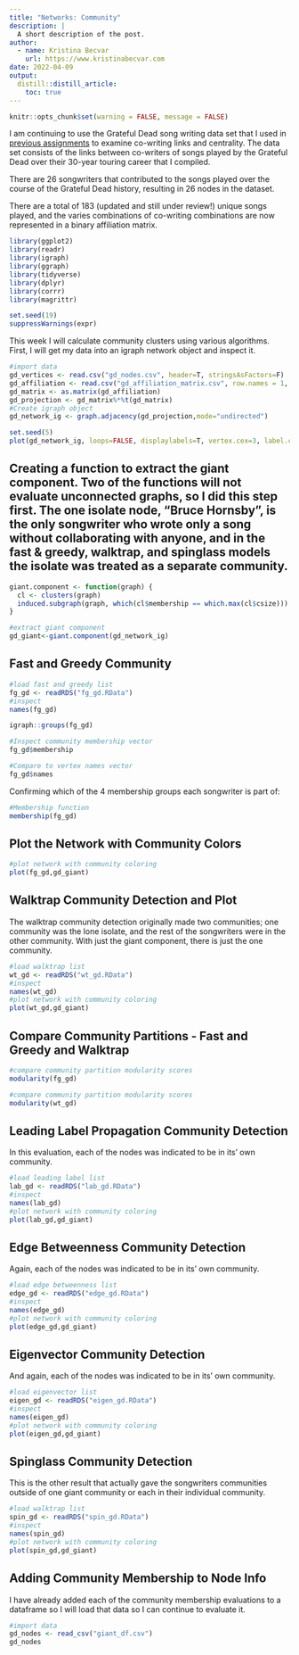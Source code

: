 ```yaml
---
title: "Networks: Community"
description: |
  A short description of the post.
author:
  - name: Kristina Becvar
    url: https://www.kristinabecvar.com
date: 2022-04-09
output:
  distill::distill_article:
    toc: true
---
```


```r
knitr::opts_chunk$set(warning = FALSE, message = FALSE) 
```

I am continuing to use the Grateful Dead song writing data set that I used in [previous assignments](https://www.kristinabecvar.com/blog.html#category:grateful_network){target="_blank"} to examine co-writing links and centrality. The data set consists of the links between co-writers of songs played by the Grateful Dead over their 30-year touring career that I compiled. 

There are 26 songwriters that contributed to the songs played over the course of the Grateful Dead history, resulting in 26 nodes in the dataset.

There are a total of 183 (updated and still under review!) unique songs played, and the varies combinations of co-writing combinations are now represented in a binary affiliation matrix.

```r

library(ggplot2) 
library(readr) 
library(igraph)
library(ggraph)
library(tidyverse)
library(dplyr)
library(corrr)
library(magrittr)

set.seed(19)
suppressWarnings(expr)

```

This week I will calculate community clusters using various algorithms. First, I will get my data into an igraph network object and inspect it.

```r
#import data
gd_vertices <- read.csv("gd_nodes.csv", header=T, stringsAsFactors=F)
gd_affiliation <- read.csv("gd_affiliation_matrix.csv", row.names = 1, header = TRUE, check.names = FALSE)
gd_matrix <- as.matrix(gd_affiliation)
gd_projection <- gd_matrix%*%t(gd_matrix)
#Create igraph object
gd_network_ig <- graph.adjacency(gd_projection,mode="undirected")
```

```r
set.seed(5)
plot(gd_network_ig, loops=FALSE, displaylabels=T, vertex.cex=3, label.cex=1, edge.col=rgb(150,150,150,100, maxColorValue = 255), label.pos=5, vertex.col="lightblue")
```

## Creating a function to extract the giant component. Two of the functions will not evaluate unconnected graphs, so I did this step first. The one isolate node, "Bruce Hornsby", is the only songwriter who wrote only a song without collaborating with anyone, and in the fast & greedy, walktrap, and spinglass models the isolate was treated as a separate community.

```r
giant.component <- function(graph) {
  cl <- clusters(graph)
  induced.subgraph(graph, which(cl$membership == which.max(cl$csize)))
}
```

```r
#extract giant component
gd_giant<-giant.component(gd_network_ig)
```

## Fast and Greedy Community

```r
#load fast and greedy list
fg_gd <- readRDS("fg_gd.RData")
#inspect
names(fg_gd)
```

```r
igraph::groups(fg_gd)
```

```r
#Inspect community membership vector
fg_gd$membership
```

```r
#Compare to vertex names vector
fg_gd$names
```

Confirming which of the 4 membership groups each songwriter is part of:

```r
#Membership function
membership(fg_gd)
```

## Plot the Network with Community Colors

```r
#plot network with community coloring
plot(fg_gd,gd_giant)
```

## Walktrap Community Detection and Plot

The walktrap community detection originally made two communities; one community was the lone isolate, and the rest of the songwriters were in the other community. With just the giant component, there is just the one community.

```r
#load walktrap list
wt_gd <- readRDS("wt_gd.RData")
#inspect
names(wt_gd)
#plot network with community coloring
plot(wt_gd,gd_giant)
```

## Compare Community Partitions - Fast and Greedy and Walktrap

```r
#compare community partition modularity scores
modularity(fg_gd)
```

```r
#compare community partition modularity scores
modularity(wt_gd)
```

## Leading Label Propagation Community Detection

In this evaluation, each of the nodes was indicated to be in its' own community.

```r
#load leading label list
lab_gd <- readRDS("lab_gd.RData")
#inspect
names(lab_gd)
#plot network with community coloring
plot(lab_gd,gd_giant)
```

## Edge Betweenness Community Detection

Again, each of the nodes was indicated to be in its' own community.

```r
#load edge betweenness list
edge_gd <- readRDS("edge_gd.RData")
#inspect
names(edge_gd)
#plot network with community coloring
plot(edge_gd,gd_giant)
```

## Eigenvector Community Detection

And again, each of the nodes was indicated to be in its' own community.

```r
#load eigenvector list
eigen_gd <- readRDS("eigen_gd.RData")
#inspect
names(eigen_gd)
#plot network with community coloring
plot(eigen_gd,gd_giant)
```

## Spinglass Community Detection

This is the other result that actually gave the songwriters communities outside of one giant community or each in their individual community. 

```r
#load walktrap list
spin_gd <- readRDS("spin_gd.RData")
#inspect
names(spin_gd)
#plot network with community coloring
plot(spin_gd,gd_giant)
```

## Adding Community Membership to Node Info

I have already added each of the community membership evaluations to a dataframe so I will load that data so I can continue to evaluate it.

```r
#import data
gd_nodes <- read_csv("giant_df.csv")
gd_nodes
```


